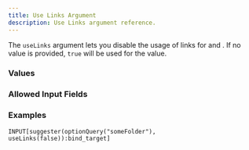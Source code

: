 ```yaml
---
title: Use Links Argument
description: Use Links argument reference.
---
```



<InputFieldArgumentInfo type={InputFieldArgumentType.USE_LINKS}></InputFieldArgumentInfo>

The `useLinks` argument lets you disable the usage of links for <InputFieldLink type={InputFieldType.SUGGESTER}></InputFieldLink> and <InputFieldLink type={InputFieldType.LIST_SUGGESTER}></InputFieldLink>. If no value is provided, `true` will be used for the value.

### Values

<InputFieldArgumentValuesInfo type={InputFieldArgumentType.USE_LINKS}></InputFieldArgumentValuesInfo>

### Allowed Input Fields

<InputFieldArgumentAllowedInputFields type={InputFieldArgumentType.USE_LINKS}></InputFieldArgumentAllowedInputFields>

### Examples

```
INPUT[suggester(optionQuery("someFolder"), useLinks(false)):bind_target]
```
